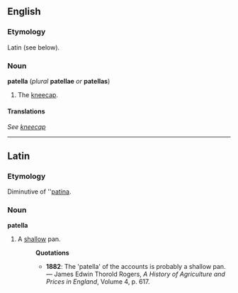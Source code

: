==English==
===Etymology===
Latin (see below).

===Noun===
'''patella''' (''plural'' '''patellae''' ''or'' '''patellas''')

#The [[kneecap]].

====Translations====
''See [[kneecap]]''

----
==Latin==
===Etymology===
Diminutive of ''[[patina#Latin|patina]].

===Noun===
'''patella'''

#A [[shallow]] pan.
#:'''Quotations'''
#:*'''1882''': The 'patella' of the accounts is probably a shallow pan. &mdash; James Edwin Thorold Rogers, ''A History of Agriculture and Prices in England'', Volume 4, p. 617.